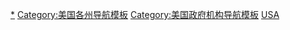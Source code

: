 {{Navbox
|name = 美国立法机构
|title = 美国[[立法机构]]
|state = {{{state|autocollapse}}}
|listclass = hlist

|group1 = [[美国国会|国会]]
|list1 = 
* '''[[美国参议院|聯邦參議院]]'''
* '''[[美国众议院|聯邦眾議院]]'''

|group2 = [[美国各州立法机构列表|州立法机构]]
|list2 = 
* [[亚拉巴马州议会|亚拉巴马州]]（[[亚拉巴马州众议院|众]]、[[亚拉巴马州参议院|参]]）
* [[阿拉斯加州议会|阿拉斯加州]]（[[阿拉斯加州众议院|众]]、[[阿拉斯加州参议院|参]]）
* [[亚利桑那州议会|亚利桑那州]]（[[亚利桑那州众议院|众]]、[[亚利桑那州参议院|参]]）
* [[阿肯色州议会|阿肯色州]]（[[阿肯色州众议院|众]]、[[阿肯色州参议院|参]]）
* [[加利福尼亞州議會|加利福尼亚州]]（[[加利福尼亚州众议院|众]]、[[加利福尼亚州参议院|参]]）
* [[科罗拉多州议会|科罗拉多州]]（[[科罗拉多州众议院|众]]、[[科罗拉多州参议院|参]]）
* [[康涅狄格州议会|康涅狄格州]]（[[康涅狄格州众议院|众]]、[[康涅狄格州参议院|参]]）
* [[特拉华州议会|特拉华州]]（[[特拉华州众议院|众]]、[[特拉华州参议院|参]]）
* [[佛罗里达州议会|佛罗里达州]]（[[佛罗里达州众议院|众]]、[[佛罗里达州参议院|参]]）
* [[佐治亚州议会|乔治亚州]]（[[佐治亚州众议院|众]]、[[佐治亚州参议院|参]]）
* [[夏威夷州议会|夏威夷州]]（[[夏威夷州众议院|众]]、[[夏威夷州参议院|参]]）
* [[爱达荷州议会|爱达荷州]]（[[爱达荷州众议院|众]]、[[爱达荷州参议院|参]]）
* [[伊利诺伊州议会|伊利诺伊州]]（[[伊利诺伊州众议院|众]]、[[伊利诺伊州参议院|参]]）
* [[印第安纳州议会|印第安纳州]]（[[印第安纳州众议院|众]]、[[印第安纳州参议院|参]]）
* [[艾奥瓦州议会|艾奥瓦州]]（[[艾奥瓦州众议院|众]]、[[艾奥瓦州参议院|参]]）
* [[堪萨斯州议会|堪萨斯州]]（[[堪萨斯州众议院|众]]、[[堪萨斯州参议院|参]]）
* [[肯塔基州议会|肯塔基州]]（[[肯塔基州众议院|众]]、[[肯塔基州参议院|参]]）
* [[路易斯安那州议会|路易斯安那州]]（[[路易斯安那州众议院|众]]、[[路易斯安那州参议院|参]]）
* [[缅因州议会|缅因州]]（[[缅因州众议院|众]]、[[缅因州参议院|参]]）
* [[马里兰州议会|马里兰州]]（[[马里兰州众议院|众]]、[[马里兰州参议院|参]]）
* [[马萨诸塞州议会|马萨诸塞州]]（[[马萨诸塞州众议院|众]]、[[马萨诸塞州参议院|参]]）
* [[密歇根州议会|密歇根州]]（[[密歇根州众议院|众]]、[[密歇根州参议院|参]]）
* [[明尼苏达州议会|明尼苏达州]]（[[明尼苏达州众议院|众]]、[[明尼苏达州参议院|参]]）
* [[密西西比州议会|密西西比州]]（[[密西西比州众议院|众]]、[[密西西比州参议院|参]]）
* [[密苏里州议会|密苏里州]]（[[密苏里州众议院|众]]、[[密苏里州参议院|参]]）
* [[蒙大拿州议会|蒙大拿州]]（[[蒙大拿州众议院|众]]、[[蒙大拿州参议院|参]]）
* [[内布拉斯加州议会|内布拉斯加州]]
* [[内华达州议会|内华达州]]（[[内华达州众议院|众]]、[[内华达州参议院|参]]）
* [[新罕布什尔州议会|-{zh-cn:新罕布什尔;zh-tw:新罕布夏;zh-hk:新罕布什爾;}-州]]（[[新罕布什尔州众议院|众]]、[[新罕布什尔州参议院|参]]）
* [[新泽西州议会|新泽西州]]（[[新泽西州众议院|众]]、[[新泽西州参议院|参]]）
* [[新墨西哥州议会|新墨西哥州]]（[[新墨西哥州众议院|众]]、[[新墨西哥州参议院|参]]）
* [[纽约州议会|纽约州]]（[[纽约州众议院|众]]、[[纽约州参议院|参]]）
* [[北卡罗来纳州议会|北卡罗莱纳州]]（[[北卡罗来纳州众议院|众]]、[[北卡罗来纳州参议院|参]]）
* [[北达科他州议会|北达科他州]]（[[北达科他州众议院|众]]、[[北达科他州参议院|参]]）
* [[俄亥俄州议会|俄亥俄州]]（[[俄亥俄州众议院|众]]、[[俄亥俄州参议院|参]]）
* [[俄克拉何马州议会|俄克拉何马州]]（[[俄克拉何马州众议院|众]]、[[俄克拉何马州参议院|参]]）
* [[俄勒冈州议会|俄勒冈州]]（[[俄勒冈州众议院|众]]、[[俄勒冈州参议院|参]]）
* [[宾夕法尼亚州议会|宾夕法尼亚州]]（[[宾夕法尼亚州众议院|众]]、[[宾夕法尼亚州参议院|参]]）
* [[罗德岛州议会|罗德岛州]]（[[罗德岛州众议院|众]]、[[罗德岛州参议院|参]]）
* [[南卡罗来纳州议会|南卡罗莱纳州]]（[[南卡罗来纳州众议院|众]]、[[南卡罗来纳州参议院|参]]）
* [[南达科他州议会|南达科他州]]（[[南达科他州众议院|众]]、[[南达科他州参议院|参]]）
* [[田纳西州议会|田纳西州]]（[[田纳西州众议院|众]]、[[田纳西州参议院|参]]）
* [[德克萨斯州议会|德克萨斯州]]（[[德克萨斯州众议院|众]]、[[德克萨斯州参议院|参]]）
* [[犹他州议会|犹他州]]（[[犹他州众议院|众]]、[[犹他州参议院|参]]）
* [[佛蒙特州议会|佛蒙特州]]（[[佛蒙特州众议院|众]]、[[佛蒙特州参议院|参]]）
* [[弗吉尼亚州议会|弗吉尼亚州]]（[[弗吉尼亚州众议院|众]]、[[弗吉尼亚州参议院|参]]）
* [[华盛顿州议会|华盛顿州]]（[[华盛顿州众议院|众]]、[[华盛顿州参议院|参]]）
* [[西弗吉尼亚州议会|西弗吉尼亚州]]（[[西弗吉尼亚州众议院|众]]、[[西弗吉尼亚州参议院|参]]）
* [[威斯康星州议会|威斯康星州]]（[[威斯康星州众议院|众]]、[[威斯康星州参议院|参]]）
* [[怀俄明州议会|怀俄明州]]（[[怀俄明州众议院|众]]、[[怀俄明州参议院|参]]）

|group3 = 其他立法机构
|list3  = 
* [[哥伦比亚特区议会|哥伦比亚特区]]
* [[美属萨摩亚议会|美属萨摩亚]]（[[美属萨摩亚众议院|众]]、[[美属萨摩亚参议院|参]]）
* [[关岛议会|关岛]]
* [[北马里亚纳群岛自由邦议会|北马里亚纳群岛]]（[[北马里亚纳群岛众议院|众]]、[[北马里亚纳群岛参议院|参]]）
* [[波多黎各立法议会|波多黎各]]（[[波多黎各众议院|众]]、[[波多黎各参议院|参]]）
* [[维尔京群岛议会|美属维尔京群岛]]

}}<noinclude>

{{collapsible option}}

[[Category:美國各州議會|*]]
[[Category:美国各州导航模板]]
[[Category:美国政府机构导航模板]]
[[Category:议会导航模板|USA]]
</noinclude>